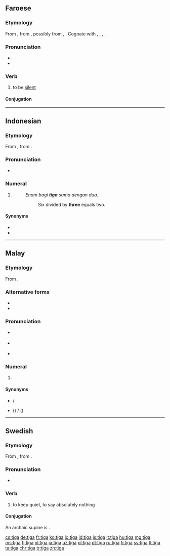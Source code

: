 ==Faroese==

===Etymology===
From {{etyl|non|fo}} {{m|non|þegja}}, from {{etyl|gem-pro|fo}} {{m|gem-pro|*þagjaną}}, possibly from {{etyl|ine-pro|fo}} {{m|ine-pro|*tak-}}, {{m|ine-pro|*tHk-}}. Cognate with {{etyl|da|-}} {{m|da|tie}}, {{etyl|got|-}} {{m|got|𐌸𐌰𐌷𐌰𐌽}}, {{etyl|goh|-}} {{m|goh|dagēn}}, {{etyl|la|-}} {{m|la|taceō}}.

===Pronunciation===
* {{IPA|/ˈtʰiːja/|lang=fo}}
* {{rhymes|iːja|lang=fo}}

===Verb===
{{fo-verb|tagdi|tagt}}

# to be [[silent]]

====Conjugation====
{{fo-conj-tiga}}

----

==Indonesian==
{{cardinalbox|id|2|3|4|dua|empat}}

===Etymology===
From {{etyl|ms|id}} {{m|ms|tiga}}, from {{etyl|poz-mly-pro|id}} {{m|poz-mly-pro|*tiga}}.

===Pronunciation===
* {{audio|Id-tiga.ogg|audio|lang=id}}

===Numeral===
{{head|id|numeral}}

# {{context|cardinal|lang=id}} {{l|en|three}}
#: ''Enam bagi '''tiga''' sama dengan dua.''
#:: Six divided by '''three''' equals two.

====Synonyms====
* {{l|id|telu}}
* {{l|id|tri}}

----

==Malay==
{{cardinalbox|ms|2|3|4|dua|empat}}

===Etymology===
From {{etyl|poz-mly-pro|ms}} {{m|poz-mly-pro|*tiga}}.

===Alternative forms===
* {{l|ms|tigă}}
* {{l|ms|تيݢ|sc=Arab}}

===Pronunciation===
* {{a|Johor-Selangor}} {{IPA|/tiɡə/|lang=ms}}
* {{a|Riau-Lingga}} {{IPA|/tiɡa/|lang=ms}}
* {{rhymes|igə|gə|ə|lang=ms}}

===Numeral===
{{head|ms|numeral|Jawi spelling|تيݢ}}

# {{context|cardinal|lang=ms}} {{l|en|three}}

====Synonyms====
* {{l|ms|telu}} / {{l|ms|تلو|sc=Arab}}
* {{l|ms|tri}} ({{l|ms|tri-}}) / {{l|ms|تري|sc=Arab}} ({{l|ms|تري-|sc=Arab}})

----

==Swedish==

===Etymology===
From {{etyl|non|sv}} {{m|non|þegja}}, from {{etyl|gem-pro|sv}} {{m|gem-pro|*þagjaną}}.

===Pronunciation===
* {{audio|Sv-tiga.ogg|audio|lang=sv}}

===Verb===
{{sv-verb}}

# to keep quiet, to say absolutely nothing

====Conjugation====
An archaic supine is {{l|sv|tegat}}.
{{sv-conj-st|class=1|tig|teg|tig|nopp=1}}

[[cs:tiga]]
[[de:tiga]]
[[fr:tiga]]
[[ko:tiga]]
[[io:tiga]]
[[id:tiga]]
[[is:tiga]]
[[lt:tiga]]
[[hu:tiga]]
[[mg:tiga]]
[[ms:tiga]]
[[fj:tiga]]
[[nl:tiga]]
[[ja:tiga]]
[[uz:tiga]]
[[pl:tiga]]
[[pt:tiga]]
[[ru:tiga]]
[[fi:tiga]]
[[sv:tiga]]
[[tl:tiga]]
[[ta:tiga]]
[[chr:tiga]]
[[tr:tiga]]
[[zh:tiga]]
